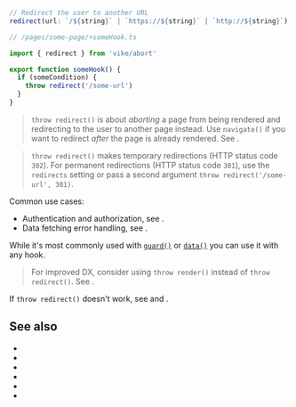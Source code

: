 
```ts ts-only
// Redirect the user to another URL
redirect(url: `/${string}` | `https://${string}` | `http://${string}`)
```

```ts ts-only
// /pages/some-page/+someHook.ts

import { redirect } from 'vike/abort'

export function someHook() {
  if (someCondition) {
    throw redirect('/some-url')
  }
}
```

> `throw redirect()` is about *aborting* a page from being rendered and redirecting to the user to another page instead. Use <Link href="/navigate">`navigate()`</Link> if you want to redirect *after* the page is already rendered. See <Link href="/abort#throw-redirect-vs-throw-render-vs-navigate" doNotInferSectionTitle={true} />.

> `throw redirect()` makes temporary redirections (HTTP status code `302`). For permanent redirections (HTTP status code `301`), use the <Link href="/redirects">`redirects` setting</Link> or pass a second argument `throw redirect('/some-url', 301)`.

Common use cases:

- Authentication and authorization, see <Link href="/auth#login-flow" />.
- Data fetching error handling, see <Link href="/data#error-handling" />.

While it's most commonly used with [`guard()`](/guard) or [`data()`](/data) you can use it with any hook.

> For improved DX, consider using <Link href="/render">`throw render()`</Link> instead of `throw redirect()`. See <Link href="/abort#throw-redirect-vs-throw-render-vs-navigate" doNotInferSectionTitle={true} />.

If `throw redirect()` doesn't work, see <Link href="/abort#debug" /> and <Link href="/abort#throw-redirect-vs-throw-render-vs-navigate" />.


## See also

- <Link href="/redirects" />
- <Link href="/navigate" />
- <Link href="/render"  />
- <Link href="/guard" />
- <Link href="/abort#throw-redirect-vs-throw-render-vs-navigate" doNotInferSectionTitle={true} />
- <Link href="/abort#debug" />
